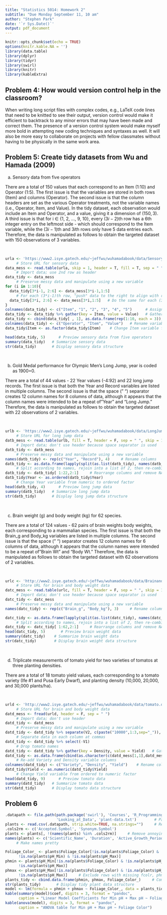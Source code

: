 ```yaml
---
title: "Statistics 5014: Homework 2"
subtitle: "Due Monday September 11, 10 am"
author: "Stephen Park"
date: '`r Sys.Date()`'
output: pdf_document
---
```


```r
knitr::opts_chunk$set(echo = TRUE)
options(knitr.kable.NA = '')
library(data.table)
library(dplyr)
library(tidyr)
library(swirl)
library(knitr)
library(kableExtra)
```
  
## Problem 4: How would version control help in the classroom?

When writing long script files with complex codes, e.g., LaTeX code lines that need to be knitted to see their output, version control would make it efficient to backtrack to any minor errors that may have been made and correct them. The presence of a version control system would make myself more bold in attempting new coding techniques and syntaxes as well. It will also be more easy to collaborate on projects with fellow classmates without having to be physically in the same work area.

## Problem 5: Create tidy datasets from Wu and Hamada (2009)

a. Sensory data from five operators

There are a total of 150 values that each correspond to an Item (1:10) and Operator (1:5). The first issue is that the variables are stored in both rows (Item) and columns (Operator). The second issue is that the column headers are set as the various Operator treatments, not the variable names (i.e., Operator, Item, and Value). In the tidy dataset, each observation would include an Item and Operator, and a value, giving it a dimension of $(150, 3)$. A third issue is that for i $\in$ {1, 2, $\dots$, 9, 10}, every $(3i-2)$th row has a 6th integer entry on the leftmost side - which should correspond to the Item variable, while the $(3i-1)$th and $3i$th rows only have 5 data entries each. Therefore, the data is manipulated as follows to obtain the targeted dataset with 150 observations of 3 variables.

&nbsp;

```r
urla <- 'https://www2.isye.gatech.edu/~jeffwu/wuhamadabook/data/Sensory.dat'
     # Store URL for sensory data
data_mess <- read.table(urla, skip = 1, header = T, fill = T, sep = " ")
     # Import data; use 2nd row as header
data_tidy <- data_mess   
     # Preserve messy data and manipulate using a new variable
for (i in 1:10){
  data_tidy[3*i-1, 2:6] <- data_mess[3*i-1,1:5]
     # For each (3*i-1)th row, "push" data to the right to align with rest of the data
  data_tidy[3*i, 2:6] <- data_mess[3*i,1:5]   # Do the same for each (3*i)th row
}   
colnames(data_tidy) <- c("Item", "1", "2", "3", "4", "5")      # Assign Operator numbers
data_tidy <- data_tidy %>% gather(key = Item, value = Value)   # Gather and drop columns
data_tidy <- cbind(data_tidy[ , 1], as.data.frame(rep(1:10, each = 3)), data_tidy[ , 2])   # Insert Item values into the center column
colnames(data_tidy) <- c("Operator", "Item", "Value")   # Rename variable names
data_tidy$Item <- as.factor(data_tidy$Item)    # Change Item variable from numeric to factor
```
\newpage
```r
head(data_tidy, 5)      # Preview sensory data from five operators
summary(data_tidy)   # Summarize sensory data
str(data_tidy)       # Display sensory data structure
```

&nbsp;

b. Gold Medal performance for Olympic Men's Long Jump, year is coded as 1900=0.  

There are a total of 44 values - 22 Year values (-4:92) and 22 long jump records. The first issue is that both the Year and Record variables are listed in multiple columns. The second issue is that the space (" ") separator creates 12 column names for 8 columns of data, although it appears that the column names were intended to be a repeat of "Year" and "Long Jump." Therefore, the data is manipulated as follows to obtain the targeted dataset with 22 observations of 2 variables.

&nbsp;

```r
urlb <- 'https://www2.isye.gatech.edu/~jeffwu/wuhamadabook/data/LongJumpData.dat'
     # Store URL for long jump data
datb_mess <- read.table(urlb, fill = T, header = F, sep = " ", skip = 1)
     # Import data; don't use header because space separator is used
datb_tidy <- datb_mess
     # Preserve messy data and manipulate using a new variable
names(datb_tidy) <- rep(c("Year", "Record"), 4)     # Rename columns
datb_tidy <- as.data.frame(lapply(split(as.list(datb_tidy), names(datb_tidy)), unlist))
     # Split according to names, rejoin into a list of 2, then re-combine into a dataset
datb_tidy <- datb_tidy[ 1:22,2:1]     # Rearrange columns and remove NA observations
datb_tidy$Year <- as.ordered(datb_tidy$Year)
     # Change Year variable from numeric to ordered factor
head(datb_tidy, 4)      # Preview long jump data
summary(datb_tidy)   # Summarize long jump data
str(datb_tidy)       # Display long jump data structure
```

&nbsp;

c. Brain weight (g) and body weight (kg) for 62 species.

There are a total of 124 values - 62 pairs of brain weights body weights, each corresponding to a mammalian species. The first issue is that both the Brain_g and Body_kg variables are listed in multiple columns. The second issue is that the space (" ") separator creates 12 column names for 6 columns of data, although it appears that the column names were intended to be a repeat of "Brain Wt" and "Body Wt." Therefore, the data is manipulated as follows to obtain the targeted dataset with 62 observations of 2 variables.

&nbsp;

```r
urlc <- 'http://www2.isye.gatech.edu/~jeffwu/wuhamadabook/data/BrainandBodyWeight.dat'
     # Store URL for brain and body weight data
datc_mess <- read.table(urlc, fill = T, header = F, sep = " ", skip = 1)
     # Import data; don't use header because space separator is used
datc_tidy <- datc_mess
     # Preserve messy data and manipulate using a new variable
names(datc_tidy) <- rep(c("Brain_g", "Body_kg"), 3)     # Rename columns

datc_tidy <- as.data.frame(lapply(split(as.list(datc_tidy), names(datc_tidy)), unlist))
     # Split according to names, rejoin into a list of 2, then re-combine into a dataset
datc_tidy <- datc_tidy[ 1:62,2:1]     # Rearrange columns and remove NA observations
head(datc_tidy, 5)       # Preview brain weight data
summary(datc_tidy)    # Summarize brain weight data
str(datc_tidy)        # Display brain weight data structure
```

&nbsp;

d. Triplicate measurements of tomato yield for two varieties of tomatos at three planting densities.  

There are a total of 18 tomato yield values, each corresponding to a tomato variety (Ife #1 and Pusa Early Dwarf), and planting density (10,000, 20,000, and 30,000 plants/ha).

&nbsp;

```r
urld <- 'http://www2.isye.gatech.edu/~jeffwu/wuhamadabook/data/tomato.dat'
     # Store URL for brain and body weight data
datd_mess <- fread(urld, header = F, sep = " ")
     # Import data; don't use header
datd_tidy <- datd_mess
     # Preserve messy data and manipulate using a new variable
datd_tidy <- datd_tidy %>% separate(V2, c(paste("10000",1:3,sep="_")), sep = ",", remove = T, extra = 'drop') %>% separate(V3, c(paste("20000",1:3,sep="_")), sep = ",", remove = T, extra = 'drop') %>% separate(V4, c(paste("30000",1:3,sep="_")), sep = ",", remove = T, extra = 'drop')
     # Separate data in each column at commas
datd_tidy <- datd_tidy %>% select(-V1)
     # Drop tomato names
datd_tidy <- datd_tidy %>% gather(key = Density, value = Yield)   # Gather and drop columns
datd_tidy <- as.data.frame(cbind(as.character(c(datd_mess[1,1],datd_mess[2,1])), as.numeric(rep(c(10000, 20000, 30000), 6)), as.numeric(datd_tidy[ ,2])))
     # Re-add Variety and Density variable columns
colnames(datd_tidy) <- c("Variety", "Density", "Yield")    # Rename columns
datd_tidy$Yield <- as.numeric(datd_tidy$Yield)
     # Change Yield variable from ordered to numeric factor
head(datd_tidy, 9)      # Preview tomato data
summary(datd_tidy)   # Summarize tomato data
str(datd_tidy)       # Display tomato data structure
```

## Problem 6

```r
.datapath <- file.path(path.package('swirl'), 'Courses', 'R_Programming_E',
                       'Looking_at_Data', 'plant-data.txt')        # Path to data
plants <- read.csv(.datapath, strip.white=TRUE, na.strings="")     # Read in data
.cols2rm <- c('Accepted.Symbol', 'Synonym.Symbol')
plants <- plants[, !(names(plants) %in% .cols2rm)]     # Remove annoying columns
names(plants) <- c('Scientific_Name', 'Duration', 'Active_Growth_Period', 'Foliage_Color', 'pH_Min', 'pH_Max', 'Precip_Min', 'Precip_Max', 'Shade_Tolerance', 'Temp_Min_F')
     # Make names pretty
```

```r
Foliage_Color_ <- plants$Foliage_Color[!is.na(plants$Foliage_Color) &
      !is.na(plants$pH_Min) & !is.na(plants$pH_Max)]
phmin <- plants$pH_Min[!is.na(plants$Foliage_Color) & !is.na(plants$pH_Min) &
      !is.na(plants$pH_Max)]
phmax <- plants$pH_Max[!is.na(plants$Foliage_Color) & !is.na(plants$pH_Min) &
      !is.na(plants$pH_Max)]     # Exclude rows with missing fcolr, phmin, or phmax values
plants_tidy <- cbind.data.frame(phmin, phmax, Foliage_Color_)     # Combine 3 columns
str(plants_tidy)       # Display tidy plant data structure
model <- lm(formula = phmin + phmax ~ Foliage_Color_, data = plants_tidy)     # Linear model
kable(summary(model)$coef, digits = 3, format = "pandoc",
      caption = "Linear Model Coefficients for Min pH + Max pH ~ Foliage Color")
kable(anova(model), digits = 3, format = "pandoc",
      caption = "ANOVA table for Min pH + Max pH ~ Foliage Color")
```

&nbsp;

\begin{center}
Virginia Tech Honor Pledge: \newline
“I have neither given nor received unauthorized assistance on this assignment.”
\end{center}
